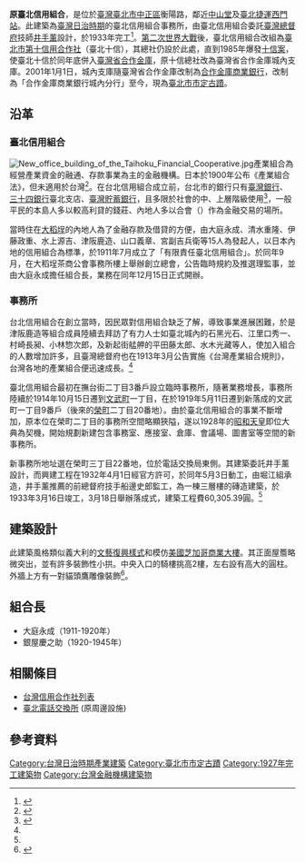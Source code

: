 {{tw monument
|name=原臺北信用組合(今合作金庫城內支庫)
|formername=臺北信用組合
|image=Chengnei Branch, Taiwan Cooperative Bank 20120908.jpg
|imagename=原臺北信用組合今貌
{{Infobox mapframe|tyep=shape|zoom=15|frame-width=280}}

|othername=合作金庫商業銀行城內分行
|formalname=
|level=直轄市定古蹟
|class=銀行
|date=1998年5月4日
|time={{flagicon|Empire of Japan}}日本昭和2年（1927年）
|location={{TWN}}[[臺北市|臺北市]][[中正區_(臺北市)|中正區]]衡陽路87號
|open=
|cost=
|website=
| reg_url =https://nchdb.boch.gov.tw/assets/overview/monument/19980504000003
}}
'''原臺北信用組合'''，是位於[[台灣|臺灣]][[臺北市|臺北市]][[中正區_(台北市)|中正區]]衡陽路，鄰近[[中山堂_(臺北市)|中山堂]]及[[臺北捷運|臺北捷運]][[西門站_(臺北捷運)|西門站]]。此建築為[[臺灣日治時期|臺灣日治時期]]的臺北信用組合事務所，由臺北信用組合委託[[臺灣總督府|臺灣總督府]]技師[[井手薰|井手薰]]設計，於1933年完工<ref name=":0">{{Cite book|title=有限責任臺北信用組合誌|last=澁谷|first=平四郎|year=1935-09-30}}</ref>。[[第二次世界大戰|第二次世界大戰]]後，臺北信用組合改組為[[臺北市第十信用合作社|臺北市第十信用合作社]]（臺北十信），其總社仍設於此處，直到1985年爆發[[十信案|十信案]]，使臺北十信於同年底併入[[臺灣省合作金庫|臺灣省合作金庫]]，原十信總社改為臺灣省合作金庫城內支庫。2001年1月1日，城內支庫隨臺灣省合作金庫改制為[[合作金庫商業銀行|合作金庫商業銀行]]，改制為「合作金庫商業銀行城內分行」至今，現為[[臺北市文化資產|臺北市市定古蹟]]。
==沿革==
=== 臺北信用組合 ===
[[File:New_office_building_of_the_Taihoku_Financial_Cooperative.jpg|thumb]]產業組合為經營產業資金的融通、存款事業為主的金融機構。日本於1900年公布《產業組合法》，但未適用於台灣<ref>{{Cite web|title=信用組合|url=http://nrch.culture.tw/twpedia.aspx?id=5060|publisher=文化部臺灣大百科全書|access-date=2021-03-10|archive-date=2016-06-02|archive-url=https://web.archive.org/web/20160602220439/http://nrch.culture.tw/twpedia.aspx?id=5060|dead-url=no}}</ref>。在台北信用組合成立前，台北市的銀行只有[[臺灣銀行|臺灣銀行]]、[[三十四銀行|三十四銀行]]臺北支店、[[臺灣貯蓄銀行|臺灣貯蓄銀行]]，且多限於社會的中、上層階級使用<ref>{{Cite book|title=臺灣風景紹介誌|last=陳|first=石煌|publisher=商務印刷所|year=1935}}</ref>，一般平民的本島人多以較高利貸的錢莊、內地人多以合會（{{link-jp|無盡|無尽}}）作為金融交易的場所。

當時住在[[大稻埕|大稻埕]]的內地人為了金融存款及借貸的方便，由大庭永成、清水重隆、伊藤政重、水上源吉、津阪鹿造、山口義章、宮副吉兵衛等15人為發起人，以日本內地的信用組合為標準，於1911年7月成立了「有限責任臺北信用組合」。於同年9月，在大稻埕茶商公會事務所樓上舉辦創立總會，公告臨時規約及推選理監事，並由大庭永成擔任組合長，業務在同年12月15日正式開辦。

=== 事務所 ===
台北信用組合在創立當時，因民眾對信用組合缺乏了解，導致事業進展困難，於是津阪鹿造等組合成員陸續去拜訪了有力人士如臺北城內的石黑光石、江里口秀一、村崎長昶、小林惣次郎，及新起街艋舺的平田藤太郎、水木光藏等人，使加入組合的人數增加許多，且臺灣總督府也在1913年3月公告實施《台灣產業組合規則》，台灣各地的產業組合便迅速成長。<ref name=":0" />

臺北信用組合最初在撫台街二丁目3番戶設立臨時事務所，隨著業務增長，事務所陸續於1914年10月15日遷到[[文武町|文武町]]一丁目，在於1919年5月11日遷到新落成的文武町一丁目9番戶（後來的[[榮町_(台北市)|榮町]]二丁目20番地）。由於臺北信用組合的事業不斷增加，原本位在榮町二丁目的事務所空間略顯狹隘，遂以1928年的[[昭和天皇|昭和天皇]]即位大典為契機，開始規劃新建包含事務室、應接室、倉庫、會議場、圖書室等空間的新事務所。

新事務所地址選在榮町三丁目22番地，位於電話交換局東側。其建築委託井手薰設計，而興建工程在1932年4月1日經官方許可，於同年5月3日動工，由堀江組承造，井手薰推薦的前總督府技手船邊史郎監工，為一棟三層樓的磚造建築，於1933年3月16日竣工，3月18日舉辦落成式，建築工程費60,305.39圓。<ref name=":0" />
== 建築設計 ==

此建築風格類似義大利的[[文藝復興式建築|文藝復興樣式]]和模仿[[美國|美國]][[芝加哥期貨交易所大樓|芝加哥商業大樓]]。其正面屋簷略微突出，並有許多裝飾性小拱。中央入口的騎樓挑高2樓，左右設有高大的圓柱。外牆上方有一對貓頭鷹雕像裝飾<ref>{{Cite web|title=原臺北信用組合(今合作金庫城內支庫)|url=https://nchdb.boch.gov.tw/assets/overview/monument/19980504000003|publisher=文化部國家文化資產網|access-date=2021-03-10|archive-date=2017-12-31|archive-url=https://web.archive.org/web/20171231043834/https://nchdb.boch.gov.tw/assets/overview/monument/19980504000003|dead-url=no}}</ref>。

== 組合長 ==
* 大庭永成（1911-1920年）
* 銀屋慶之助（1920-1945年）

==相關條目==
* [[台灣信用合作社列表|台灣信用合作社列表]]
* [[臺北電話交換所|臺北電話交換所]] (原周邊設施)

== 參考資料 ==
<references />
{{coord|25|02|32|N|121|30|37|E|region:TW_type:landmark|display=title}}

{{台灣直轄市定古蹟}}
{{臺北市文化資產}}
[[Category:台灣日治時期產業建築|Category:台灣日治時期產業建築]]
[[Category:臺北市市定古蹟|Category:臺北市市定古蹟]]
[[Category:1927年完工建築物|Category:1927年完工建築物]]
[[Category:台灣金融機構建築物|Category:台灣金融機構建築物]]